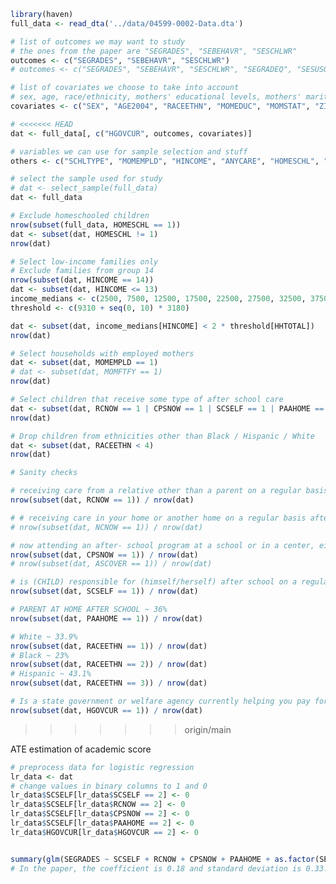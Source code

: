 ```r
library(haven)
full_data <- read_dta('../data/04599-0002-Data.dta')
```

```r
# list of outcomes we may want to study
# the ones from the paper are "SEGRADES", "SEBEHAVR", "SESCHLWR"
outcomes <- c("SEGRADES", "SEBEHAVR", "SESCHLWR")
# outcomes <- c("SEGRADES", "SEBEHAVR", "SESCHLWR", "SEGRADEQ", "SESUSOUT", "SESUSPIN")

# list of covariates we choose to take into account
# sex, age, race/ethnicity, mothers' educational levels, mothers' marital status, childcare subsidy, and community levels
covariates <- c("SEX", "AGE2004", "RACEETHN", "MOMEDUC", "MOMSTAT", "ZIPURB")

# <<<<<<< HEAD
dat <- full_data[, c("HGOVCUR", outcomes, covariates)]
```

```r
# variables we can use for sample selection and stuff
others <- c("SCHLTYPE", "MOMEMPLD", "HINCOME", "ANYCARE", "HOMESCHL", "HH18OVER", "HHTOTAL", "HHUNDR18", "CENREG")

# select the sample used for study
# dat <- select_sample(full_data)
dat <- full_data

# Exclude homeschooled children
nrow(subset(full_data, HOMESCHL == 1))
dat <- subset(dat, HOMESCHL != 1)
nrow(dat)

# Select low-income families only
# Exclude families from group 14
nrow(subset(dat, HINCOME == 14))
dat <- subset(dat, HINCOME <= 13)
income_medians <- c(2500, 7500, 12500, 17500, 22500, 27500, 32500, 37500, 42500, 47500, 55000, 67500, 87500)
threshold <- c(9310 + seq(0, 10) * 3180)

dat <- subset(dat, income_medians[HINCOME] < 2 * threshold[HHTOTAL])
nrow(dat)

# Select households with employed mothers
dat <- subset(dat, MOMEMPLD == 1)
# dat <- subset(dat, MOMFTFY == 1)
nrow(dat)

# Select children that receive some type of after school care
dat <- subset(dat, RCNOW == 1 | CPSNOW == 1 | SCSELF == 1 | PAAHOME == 1)
nrow(dat)

# Drop children from ethnicities other than Black / Hispanic / White
dat <- subset(dat, RACEETHN < 4)
nrow(dat)
```


```r
# Sanity checks

# receiving care from a relative other than a parent on a regular basis after school, for example, from grandparents, brothers or sisters, or any other relatives ~ 26.2 %
nrow(subset(dat, RCNOW == 1)) / nrow(dat)

# # receiving care in your home or another home on a regular basis after school from someone who is not related to them
# nrow(subset(dat, NCNOW == 1)) / nrow(dat)

# now attending an after- school program at a school or in a center, either on a scheduled or a drop-in basis ~ 17.1%
nrow(subset(dat, CPSNOW == 1)) / nrow(dat)
# nrow(subset(dat, ASCOVER == 1)) / nrow(dat)

# is (CHILD) responsible for (himself/herself) after school on a regular basis ~ 13.2%
nrow(subset(dat, SCSELF == 1)) / nrow(dat)

# PARENT AT HOME AFTER SCHOOL ~ 36%
nrow(subset(dat, PAAHOME == 1)) / nrow(dat)

# White ~ 33.9%
nrow(subset(dat, RACEETHN == 1)) / nrow(dat)
# Black ~ 23%
nrow(subset(dat, RACEETHN == 2)) / nrow(dat)
# Hispanic ~ 43.1%
nrow(subset(dat, RACEETHN == 3)) / nrow(dat)

# Is a state government or welfare agency currently helping you pay for any child care costs ~ 16.4
nrow(subset(dat, HGOVCUR == 1)) / nrow(dat)
```
>>>>>>> origin/main

ATE estimation of academic score
```r
# preprocess data for logistic regression
lr_data <- dat
# change values in binary columns to 1 and 0
lr_data$SCSELF[lr_data$SCSELF == 2] <- 0
lr_data$SCSELF[lr_data$RCNOW == 2] <- 0
lr_data$SCSELF[lr_data$CPSNOW == 2] <- 0
lr_data$SCSELF[lr_data$PAAHOME == 2] <- 0
lr_data$HGOVCUR[lr_data$HGOVCUR == 2] <- 0


summary(glm(SEGRADES ~ SCSELF + RCNOW + CPSNOW + PAAHOME + as.factor(SEX) + AGE2004 + as.factor(RACEETHN) + as.factor(MOMEDUC) + as.factor(MOMSTAT) + as.factor(ZIPURB) + HGOVCUR, data=lr_data))
# In the paper, the coefficient is 0.18 and standard deviation is 0.33. 
```



